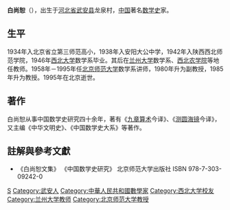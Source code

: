 '''白尚恕'''（{{bd|1921年||1995年}}），出生于[[河北省|河北省]][[武安县|武安县]]龙泉村，[[中国|中国]]著名[[数学史|数学史]]家。

== 生平 ==
1934年入北京省立第三师范高小，1938年入安阳大公中学，1942年入陕西西北师范学院，1946年[[西北大学_(中国)|西北大学]]数学系毕业。其后在[[兰州大学|兰州大学]]数学系、[[西北农学院|西北农学院]]等地任教师。1958年－1995年任[[北京师范大学|北京师范大学]]数学系讲师，1980年升为副教授，1985年升为教授。1995年在北京逝世。

== 著作 ==
白尚恕从事中国数学史研究四十余年，著有《[[九章算术|九章算术]]今译》、《[[测圆海镜|测圆海镜]]今译》，又主编《中华文明史》、《中国数学史大系》等著作。

==註解與參考文獻==
*《白尚恕文集》  《中国数学史研究》 北京师范大学出版社 ISBN 978-7-303-09242-0

{{数学家小作品}}
{{Authority control}}
{{DEFAULTSORT:Bai Shangshu}}
[[Category:白姓|S]]
[[Category:武安人|Category:武安人]]
[[Category:中華人民共和國數學家|Category:中華人民共和國數學家]]
[[Category:西北大学校友|Category:西北大学校友]]
[[Category:兰州大学教师|Category:兰州大学教师]]
[[Category:北京师范大学教授|Category:北京师范大学教授]]